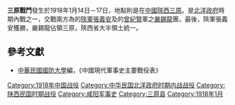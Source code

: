 {{vfd|'|date=2022/06/26}}
{{Infobox Military Conflict|
campaign=|
image=|
caption=|
conflict=三原戰鬥|
date=1918年1月14日－17日|
place=[[中國|中國]]三原戰鬥 |
result=|
combatant1=陝軍|
combatant2=[[曾紀賢|曾紀賢]]軍| 
commander1=[[張義安|張義安]]|
commander2=[[嚴錫龍|嚴錫龍]]|
strength1=|
strength2=|
casualties1=|
casualties2=|
}}
'''三原戰鬥'''發生於1918年1月14日－17日，地點則是在[[中國|中國]][[陝西|陝西]][[三原县|三原]]。是[[北洋政府|北洋政府]]時期內戰之一，交戰兩方為的[[陝軍|陝軍]][[張義安|張義安]]及的[[曾紀賢|曾紀賢]]軍之[[嚴錫龍|嚴錫龍]]團，最後，陝軍張義安獲勝，嚴錫龍佔領三原，陝西省大半領土統一。
== 參考文獻 ==
*[[中華民國|中華民國]][[國防大學_(臺灣)|國防大學]]編，《中國現代軍事史主要戰役表》

[[Category:1918年中国战役|Category:1918年中国战役]]
[[Category:中华民国北洋政府时期内战战役|Category:中华民国北洋政府时期内战战役]]
[[Category:陕西民国时期战役|Category:陕西民国时期战役]]
[[Category:咸阳军事史|Category:咸阳军事史]]
[[Category:三原县|Category:三原县]]
[[Category:1918年1月|Category:1918年1月]]